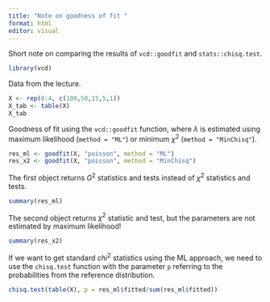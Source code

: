 ```yaml
---
title: "Note on goodness of fit "
format: html
editor: visual
---
```


Short note on comparing the results of `vcd::goodfit` and `stats::chisq.test`.

```r
library(vcd)
```

Data from the lecture. 

```r
X <- rep(0:4, c(100,50,15,5,1))
X_tab <- table(X)
X_tab
```

Goodness of fit using the `vcd::goodfit` function, where $\lambda$ is estimated using maximum likelihood (`method = "ML"`) or minimum $\chi^2$ (`method = "MinChisq"`). 

```r
res_ml <- goodfit(X, "poisson", method = "ML")
res_x2 <- goodfit(X, "poisson", method = "MinChisq")
```

The first object returns $G^2$ statistics and tests instead of $\chi^2$ statistics and tests.

```r
summary(res_ml)
```

The second object returns $\chi^2$ statistic and test, but the parameters are not estimated by maximum likelihood! 

```r
summary(res_x2)
```

If we want to get standard $chi^2$ statistics using the ML approach, we need to use the `chisq.test` function with the parameter `p` referring to the probabilities from the reference distribution.

```r
chisq.test(table(X), p = res_ml$fitted/sum(res_ml$fitted))
```

